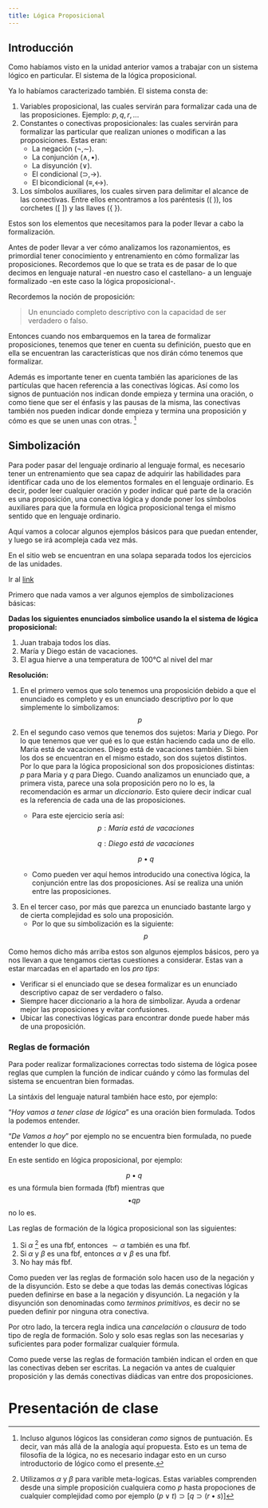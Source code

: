 ```yaml
---
title: Lógica Proposicional
---
```


## Introducción

Como habíamos visto en la unidad anterior vamos a trabajar con un sistema lógico en particular.
El sistema de la lógica proposicional.

Ya lo habíamos caracterizado también.
El sistema consta de:

1. Variables proposicional, las cuales servirán para formalizar cada una de las proposiciones.
   Ejemplo: $p, q, r, ...$
2. Constantes o conectivas proposicionales: las cuales servirán para formalizar
   las particular que realizan uniones o modifican a las proposiciones.
   Estas eran:
    * La negación ($\neg, \sim$).
    * La conjunción ($\land, \bullet$).
    * La disyunción ($\lor$).
    * El condicional ($\supset, \rightarrow$).
    * El bicondicional ($\equiv, \leftrightarrow$).
3. Los símbolos auxiliares, los cuales sirven para delimitar el alcance de las conectivas.
   Entre ellos encontramos a los paréntesis ($( \ )$), los corchetes ($[ \ ]$) y las llaves ($\{ \ \}$).

Estos son los elementos que necesitamos para la poder llevar a cabo la formalización.

Antes de poder llevar a ver cómo analizamos los razonamientos,
es primordial tener conocimiento y entrenamiento en cómo formalizar las proposiciones.
Recordemos que lo que se trata es de pasar de lo que decimos en lenguaje natural
-en nuestro caso el castellano-
a un lenguaje formalizado
-en este caso la lógica proposicional-.

Recordemos la noción de proposición:

> Un enunciado completo descriptivo con la capacidad de ser verdadero o falso.

Entonces cuando nos embarquemos en la tarea de formalizar proposiciones,
tenemos que tener en cuenta su definición,
puesto que en ella se encuentran las características que nos dirán cómo tenemos que formalizar.

Además es importante tener en cuenta también las apariciones de las partículas
que hacen referencia a las conectivas lógicas.
Así como los signos de puntuación nos indican donde empieza y termina una oración,
o como tiene que ser el énfasis y las pausas de la misma,
las conectivas también nos pueden indicar donde empieza y termina una proposición
y cómo es que se unen unas con otras.
^[Incluso algunos lógicos las consideran *como* signos de puntuación.
Es decir, van más allá de la analogía aquí propuesta.
Esto es un tema de filosofía de la lógica,
no es necesario indagar esto en un curso introductorio de lógico como el presente.]

## Simbolización

Para poder pasar del lenguaje ordinario al lenguaje formal,
es necesario tener un entrenamiento que sea capaz de
adquirir las habilidades para identificar cada uno de los elementos formales
en el lenguaje ordinario.
Es decir, poder leer cualquier oración
y poder indicar qué parte de la oración es una proposición,
una conectiva lógica
y donde poner los símbolos auxiliares para
que la formula en lógica proposicional tenga el mismo sentido que en lenguaje ordinario.

Aquí vamos a colocar algunos ejemplos básicos para que puedan entender,
y luego se irá acompleja cada vez más.

:::{.callout-note title="Sobre los ejercicios"}
En el sitio web se encuentran en una solapa separada todos los ejercicios de las unidades.

Ir al [link]()
<!-- TODO: Agregar link de los ejericios -->
:::

Primero que nada vamos a ver algunos ejemplos de simbolizaciones básicas:

**Dadas los siguientes enunciados simbolice usando la el sistema de lógica proposicional:**

1. Juan trabaja todos los días.
1. María y Diego están de vacaciones.
1. El agua hierve a una temperatura de 100°C al nivel del mar

**Resolución:**

1. En el primero vemos que solo tenemos una proposición debido a que el enunciado es completo 
   y es un enunciado descriptivo por lo que simplemente lo simbolizamos:
   $$p$$
1. En el segundo caso vemos que tenemos dos sujetos: Maria *y* Diego.
   Por lo que tenemos que ver qué es lo que están haciendo cada uno de ello.
   María está de vacaciones. Diego está de vacaciones también.
   Si bien los dos se encuentran en el mismo estado, son dos sujetos distintos.
   Por lo que para la lógica proposicional son dos proposiciones distintas:
   $p$ para Maria y $q$ para Diego.
   Cuando analizamos un enunciado que, a primera vista, parece una sola proposición pero no lo es,
   la recomendación es armar un *diccionario*.
   Esto quiere decir indicar cual es la referencia de cada una de las proposiciones.
   * Para este ejercicio sería así:
     $$p: María\ está\ de\ vacaciones$$

     $$q: Diego\ está\ de\ vacaciones$$

     $$p \bullet q$$
   * Como pueden ver aquí hemos introducido una conectiva lógica,
     la conjunción entre las dos proposiciones.
     Así se realiza una unión entre las proposiciones.
1. En el tercer caso, por más que parezca un enunciado bastante largo y de cierta complejidad es solo una proposición.
   * Por lo que su simbolización es la siguiente: $$p$$

Como hemos dicho más arriba estos son algunos ejemplos básicos,
pero ya nos llevan a que tengamos ciertas cuestiones a considerar.
Estas van a estar marcadas en el apartado en los *pro tips*:

::: {.callout-important title="Pro tips"}
* Verificar si el enunciado que se desea formalizar es un enunciado descriptivo capaz de ser verdadero o falso.
* Siempre hacer diccionario a la hora de simbolizar.
  Ayuda a ordenar mejor las proposiciones y evitar confusiones.
* Ubicar las conectivas lógicas para encontrar donde puede haber más de una proposición.
:::

### Reglas de formación

Para poder realizar formalizaciones correctas todo sistema de lógica posee reglas
que cumplen la función de indicar cuándo y cómo las formulas del sistema se encuentran bien formadas.

La sintáxis del lenguaje natural también hace esto, por ejemplo:

"*Hoy vamos a tener clase de lógica*" es una oración bien formulada. Todos la podemos entender.

"*De Vamos a hoy*" por ejemplo no se encuentra bien formulada, no puede entender lo que dice.

En este sentido en lógica proposicional, por ejemplo:

$$p \bullet q$$ es una fórmula bien formada (fbf) mientras que $$\bullet q p$$ no lo es.

Las reglas de formación de la lógica proposicional son las siguientes:

1. Si $\alpha$
   ^[Utilizamos $\alpha$ y $\beta$ para varible meta-logicas.
   Estas variables comprenden desde una simple proposición cualquiera como $p$
   hasta propociones de cualquier complejidad como por ejemplo $(p \lor t) \supset [q \supset (r \bullet s)]$]
   es una fbf, entonces $\sim \alpha$ también es una fbf.
1. Si $\alpha$ y $\beta$ es una fbf, entonces $\alpha \lor \beta$ es una fbf.
1. No hay más fbf.

Como pueden ver las reglas de formación solo hacen uso de la negación y de la disyunción.
Esto se debe a que todas las demás conectivas lógicas pueden definirse en base a la negación y disyunción.
La negación y la disyunción son denominadas como *terminos primitivos*,
es decir no se pueden definir por ninguna otra conectiva.

Por otro lado, la tercera regla indica una *cancelación* o *clausura* de todo tipo de regla de formación.
Solo y solo esas reglas son las necesarias y suficientes para poder formalizar cualquier fórmula.

Como puede verse las reglas de formación también indican el orden en que las conectivas deben ser escritas.
La negación va antes de cualquier proposición y las demás conectivas diádicas van entre dos proposiciones.

# Presentación de clase

::: slide-deck

:::
